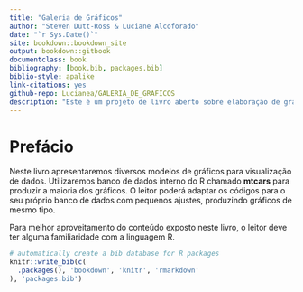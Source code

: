 ```yaml
--- 
title: "Galeria de Gráficos"
author: "Steven Dutt-Ross & Luciane Alcoforado"
date: "`r Sys.Date()`"
site: bookdown::bookdown_site
output: bookdown::gitbook
documentclass: book
bibliography: [book.bib, packages.bib]
biblio-style: apalike
link-citations: yes
github-repo: Lucianea/GALERIA_DE_GRAFICOS
description: "Este é um projeto de livro aberto sobre elaboração de gráficos com R."
---
```


# Prefácio

Neste livro apresentaremos diversos modelos de gráficos para visualização de dados. Utilizaremos banco de dados interno do R chamado **mtcars** para produzir a maioria dos gráficos. O leitor poderá adaptar os códigos para o seu próprio banco de dados com pequenos ajustes, produzindo gráficos de mesmo tipo.

Para melhor aproveitamento do conteúdo exposto neste livro, o leitor deve ter alguma familiaridade com a linguagem R.


```r
# automatically create a bib database for R packages
knitr::write_bib(c(
  .packages(), 'bookdown', 'knitr', 'rmarkdown'
), 'packages.bib')
```

